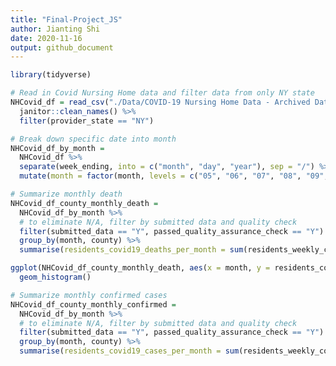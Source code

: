 ```yaml
---
title: "Final-Project_JS"
author: Jianting Shi
date: 2020-11-16
output: github_document
---
```


```r
library(tidyverse)

```

```r
# Read in Covid Nursing Home data and filter data from only NY state
NHCovid_df = read_csv("./Data/COVID-19 Nursing Home Data - Archived Data - Week Ending 10_25_20.csv") %>% 
  janitor::clean_names() %>% 
  filter(provider_state == "NY")

# Break down specific date into month
NHCovid_df_by_month = 
  NHCovid_df %>% 
  separate(week_ending, into = c("month", "day", "year"), sep = "/") %>% 
  mutate(month = factor(month, levels = c("05", "06", "07", "08", "09", "10"))) 

# Summarize monthly death
NHCovid_df_county_monthly_death =
  NHCovid_df_by_month %>% 
  # to eliminate N/A, filter by submitted data and quality check
  filter(submitted_data == "Y", passed_quality_assurance_check == "Y") %>% 
  group_by(month, county) %>% 
  summarise(residents_covid19_deaths_per_month = sum(residents_weekly_covid_19_deaths))

ggplot(NHCovid_df_county_monthly_death, aes(x = month, y = residents_covid19_deaths_per_month, color = county)) +
  geom_histogram()

# Summarize monthly confirmed cases
NHCovid_df_county_monthly_confirmed =
  NHCovid_df_by_month %>% 
  # to eliminate N/A, filter by submitted data and quality check
  filter(submitted_data == "Y", passed_quality_assurance_check == "Y") %>% 
  group_by(month, county) %>% 
  summarise(residents_covid19_cases_per_month = sum(residents_weekly_confirmed_covid_19))

```

